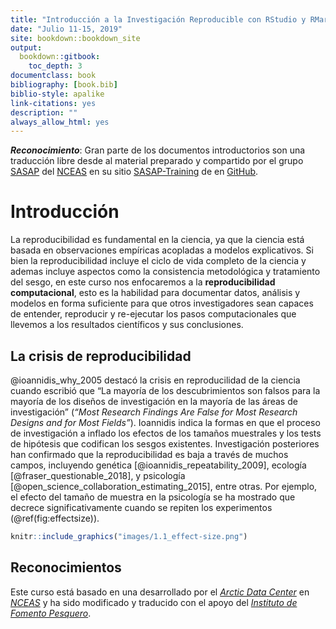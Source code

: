 ```yaml
--- 
title: "Introducción a la Investigación Reproducible con RStudio y RMarkdown"
date: "Julio 11-15, 2019"
site: bookdown::bookdown_site
output: 
  bookdown::gitbook:
    toc_depth: 3
documentclass: book
bibliography: [book.bib]
biblio-style: apalike
link-citations: yes
description: ""
always_allow_html: yes
---
```


_**Reconocimiento**_: Gran parte de los documentos introductorios son una traducción libre desde al material preparado 
y compartido por el grupo [SASAP](https://alaskasalmonandpeople.org/) del [NCEAS](https://www.nceas.ucsb.edu/) en su sitio [SASAP-Training](https://github.com/NCEAS/sasap-training) de en [GitHub](https://github.com/).


# Introducción

La reproducibilidad es fundamental en la ciencia, ya que la ciencia está basada en observaciones empíricas acopladas a modelos 
explicativos. Si bien la reproducibilidad incluye el ciclo de vida completo de la ciencia y ademas incluye aspectos como la 
consistencia metodológica y tratamiento del sesgo, en este curso nos enfocaremos a la **reproducibilidad computacional**, esto
es la habilidad para documentar datos, análisis y modelos en forma suficiente para que otros investigadores sean capaces de 
entender, reproducir y re-ejecutar los pasos computacionales que llevemos a los resultados científicos y sus conclusiones. 

## La crisis de reproducibilidad

@ioannidis_why_2005 destacó la crisis en reproducilidad de la ciencia cuando escribió que "La mayoría de los 
descubrimientos son falsos para la mayoría de los diseños de investigación en la mayoría de las áreas de investigación" 
(_"Most Research Findings Are False for Most Research Designs and for Most Fields"_). Ioannidis indica la formas en que 
el proceso de investigación a inflado los efectos de los tamaños muestrales y los tests de hipótesis que codifican los 
sesgos existentes. Investigación posteriores han confirmado que la reproducibilidad es baja a través de muchos campos, 
incluyendo genética [@ioannidis_repeatability_2009], ecología [@fraser_questionable_2018], y psicología
[@open_science_collaboration_estimating_2015], entre otras. Por ejemplo, el efecto del tamaño de muestra en la psicología
se ha mostrado que decrece significativamente cuando se repiten los experimentos (\@ref(fig:effectsize)).

```r
knitr::include_graphics("images/1.1_effect-size.png")
```

## Reconocimientos

Este curso está basado en una desarrollado por el [_Arctic Data Center_](https://arcticdata.io/) en 
[_NCEAS_](http://www.nceas.ucsb.edu) y ha sido modificado y traducido con el apoyo del 
[_Instituto de Fomento Pesquero_](http://www.ifop.cl).

